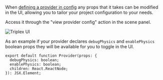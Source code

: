When [defining a provider in config](/docs/api-reference/config#provider) any
props that it takes can be modified in the UI, allowing you to tailor your
project configuration to your needs.

Access it through the "view provider config" action in the scene panel.

![Triplex UI](/ui/provider-config.png)

As an example if your provider declares `debugPhysics` and `enablePhysics`
boolean props they will be available for you to toggle in the UI.

```tsx
export default function Provider(props: {
  debugPhysics: boolean;
  enablePhysics: boolean;
  children: React.ReactNode;
}): JSX.Element;
```
